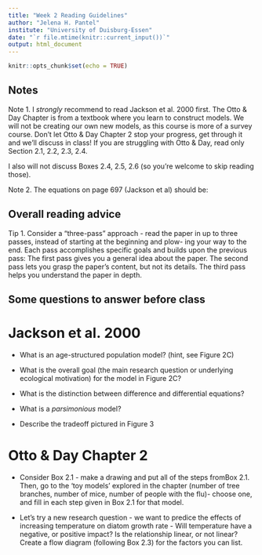 ```yaml
---
title: "Week 2 Reading Guidelines"
author: "Jelena H. Pantel"
institute: "University of Duisburg-Essen"
date: "`r file.mtime(knitr::current_input())`"
output: html_document
---
```


```r
knitr::opts_chunk$set(echo = TRUE)
```

## Notes
Note 1. I *strongly* recommend to read Jackson et al. 2000 first. The Otto & Day Chapter is from a textbook where you learn to construct models. We will not be creating our own new models, as this course is more of a survey course. Don't let Otto & Day Chapter 2 stop your progress, get through it and we'll discuss in class! If you are struggling with Otto & Day, read only Section 2.1, 2.2, 2.3, 2.4.

I also will not discuss Boxes 2.4, 2.5, 2.6 (so you're welcome to skip reading those).

Note 2. The equations on page 697 (Jackson et al) should be:

\begin{align}
    C = aP
\end{align}

\begin{align}
    C =\frac{bP} {1 + cP}
\end{align}

\begin{align}
    C = dPe^{-fP}
\end{align}

## Overall reading advice

Tip 1. Consider a "three-pass" approach - read the paper in up to three passes, instead of starting at the beginning and plow- ing your way to the end. Each pass accomplishes specific goals and builds upon the previous pass: The first pass gives you a general idea about the paper. The second pass lets you grasp the paper’s content, but not its details. The third pass helps you understand the paper in depth.

## Some questions to answer before class

# Jackson et al. 2000

- What is an age-structured population model? (hint, see Figure 2C)

- What is the overall goal (the main research question or underlying ecological motivation) for the model in Figure 2C?

- What is the distinction between difference and differential equations?

- What is a *parsimonious* model?

- Describe the tradeoff pictured in Figure 3

# Otto & Day Chapter 2

- Consider Box 2.1 - make a drawing and put all of the steps fromBox 2.1. Then, go to the 'toy models' explored in the chapter (number of tree branches, number of mice, number of people with the flu)- choose one, and fill in each step given in Box 2.1 for that model.

- Let's try a new research question - we want to predice the effects of increasing temperature on diatom growth rate - Will temperature have a negative, or positive impact? Is the relationship linear, or not linear? Create a flow diagram (following Box 2.3) for the factors you can list.